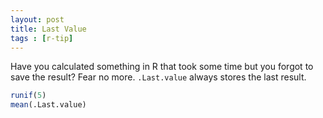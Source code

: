 ```yaml
---
layout: post
title: Last Value
tags : [r-tip]
---
```


Have you calculated something in R that took some time but you forgot to save the result?
Fear no more.
`.Last.value` always stores the last result.

```r
runif(5)
mean(.Last.value)
``` 